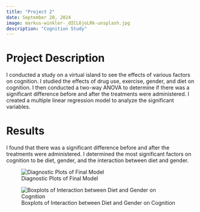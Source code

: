 ```yaml
---
title: "Project 2"
date: September 20, 2024
image: markus-winkler-_dICL6joLRk-unsplash.jpg
description: "Cognition Study"
---
```


# Project Description

I conducted a study on a virtual island to see the effects of various factors on cognition. I studied the effects of drug use, exercise, gender, and diet on cognition. I then conducted a two-way ANOVA to determine if there was a significant difference before and after the treatments were administered. I created a multiple linear regression model to analyze the significant variables.

# Results

I found that there was a significant difference before and after the treatments were administered. I determined the most significant factors on cognition to be diet, gender, and the interaction between diet and gender. 

![Diagnostic Plots of Final Model](proj2diag.jpg)


![Boxplots of Interaction between Diet and Gender on Cognition](proj2box.jpg)



